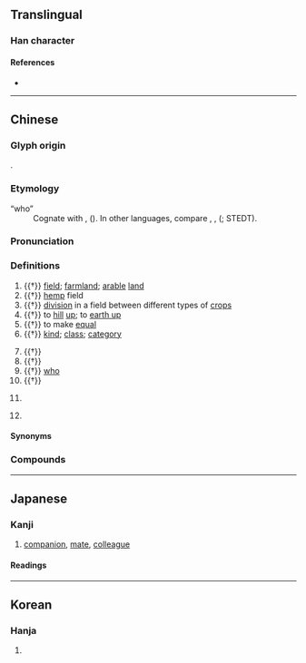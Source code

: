 {{also|畴}}
{{character info/new}}
==Translingual==

===Han character===
{{Han char|rn=102|rad=田|as=14|sn=19|four=64041|canj=WGNI|ids=⿰田壽}}

====References====
* {{Han ref|kx=0766.400|dkj=21967|dj=1177.080|hdz=42553.130|uh=7587|ud=30087|bh=C3A5|bd=50085}}

----

==Chinese==
{{zh-forms|s=畴}}

===Glyph origin===
{{Han etym}}
{{Han compound|田|壽|ls=psc|c1=s|c2=p|t1=field}}.

===Etymology===
; “who”
: Cognate with {{och-l|誰|who}}, {{och-l|孰|which one; who}} ({{zh-ref|Schuessler, 2007}}). In other {{cog|sit}} languages, compare {{cog|lus|tû||who; which}}, {{cog|cdm|दोह्‌||what}}, {{cog|tbq-kuk-pro|*tuu||who; which (relativizer)}} ({{zh-ref|Schuessler, 2007}}; STEDT).

===Pronunciation===
{{zh-pron
|m=chóu
|c=cau4
|h=pfs=
|md=
|mn=tiû
|w=
|mc=y
|oc=y
|cat=n,v,pron,part,pn
}}

===Definitions===
{{zh-hanzi}}

# {{†}} {{lb|zh|agriculture}} [[field]]; [[farmland]]; [[arable]] [[land]]
# {{†}} {{lb|zh|agriculture|specifically}} [[hemp]] field
# {{†}} {{lb|zh|agriculture}} [[division]] in a field between different types of [[crop]]s
# {{†}} {{lb|zh|agriculture}} to [[hill]] [[up]]; to [[earth up]]
# {{†}} to make [[equal]]
# {{†}} [[kind]]; [[class]]; [[category]]
#: {{zh-alt-inline|儔}}
#: {{zh-x|範疇|conceptual category; scope; domain}}
# {{†}} {{zh-alt-form|籌|to calculate; to plan}}
# {{†}} {{zh-alt-form|酬|to repay; to thank}}
# {{†}} [[who]]
# {{†}} {{n-g|Meaningless particle.}}
#: {{zh-x|疇昔|in former times}}
# {{zh-div|國}} {{lb|zh|historical}} {{place|zh|t=Chou|a=an ancient|state|in modern|p/Henan}}
# {{surname|lang=zh}}

====Synonyms====
{{zh-dial|誰}}

===Compounds===
{{zh-der|先疇|平疇|九疇|疇類|疇日|疇曩|疇咨之憂|疇生|疇庸|疇官|疇輩|疇昔|田疇|範疇}}

----

==Japanese==
{{ja-kanji forms|畴|疇}}

===Kanji===
{{ja-kanji|grade=|rs=田14|shin=畴}}

# [[companion]], [[mate]], [[colleague]]

====Readings====
{{ja-readings
|goon=じゅう
|kanon=ちゅう
|kun=うね-, たぐい-
}}

----

==Korean==

===Hanja===
{{ko-hanja|밭이랑|주}}

# {{defn|lang=ko|sort=田14}}